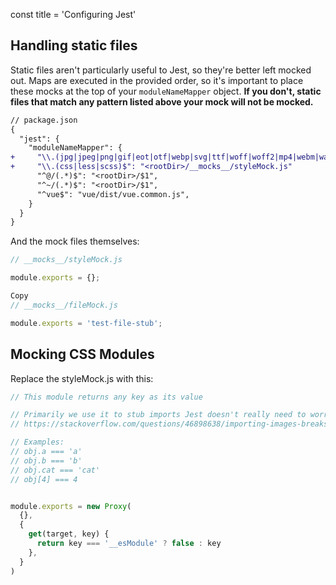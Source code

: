 const title = 'Configuring Jest'

## Handling static files

Static files aren't particularly useful to Jest, so they're better left mocked out. Maps are executed in the provided order, so it's important to place these mocks at the top of your `moduleNameMapper` object. **If you don't, static files that match any pattern listed above your mock will not be mocked.**

```diff
// package.json
{
  "jest": {
    "moduleNameMapper": {
+     "\\.(jpg|jpeg|png|gif|eot|otf|webp|svg|ttf|woff|woff2|mp4|webm|wav|mp3|m4a|aac|oga)$": "<rootDir>/__mocks__/fileMock.js",
+     "\\.(css|less|scss)$": "<rootDir>/__mocks__/styleMock.js"
      "^@/(.*)$": "<rootDir>/$1",
      "^~/(.*)$": "<rootDir>/$1",
      "^vue$": "vue/dist/vue.common.js",
    }
  }
}
```


And the mock files themselves:

```js
// __mocks__/styleMock.js

module.exports = {};
```

```js
Copy
// __mocks__/fileMock.js

module.exports = 'test-file-stub';
```

## Mocking CSS Modules

Replace the styleMock.js with this:
```js
// This module returns any key as its value

// Primarily we use it to stub imports Jest doesn't really need to worry about it
// https://stackoverflow.com/questions/46898638/importing-images-breaks-jest-test

// Examples:
// obj.a === 'a'
// obj.b === 'b'
// obj.cat === 'cat'
// obj[4] === 4


module.exports = new Proxy(
  {},
  {
    get(target, key) {
      return key === '__esModule' ? false : key
    },
  }
)
```
